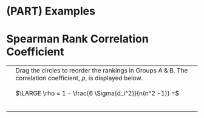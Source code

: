 # (PART) Examples {-}

# Spearman Rank Correlation Coefficient

<table>
  <td>
    <div id="spearman">
  </td>
  <td>
  Drag the circles to reorder the rankings in Groups A & B. The correlation coefficient, $\rho$, is displayed below.
  <br>
  <br>
$\LARGE \rho = 1 - \frac{6 \Sigma{d_i^2}}{n(n^2 -1)} =$
    <h4 id="rho"></h4>
  </td>
</table>  

<script src="https://d3js.org/d3.v7.min.js"></script>
<script src="scripts/spearman.js"></script>

<style>
  h2, h3, p, text {
    font-family: sans-serif;
    text-anchor: middle;
  }

  .rank {
    fill: white;
    font-weight: bold;
    dominant-baseline: central;  /* https://stackoverflow.com/questions/12250403/vertical-alignment-of-text-element-in-svg */
  }
  
  #rho {
    font-family: serif;
    font-size: 18pt;
  }
</style>
